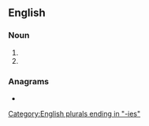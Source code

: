 ==English==

===Noun===
{{head|en|noun form}}

# {{plural of|trolley|lang=en}}
# {{plural of|trolly|lang=en}}

===Anagrams===
* {{anagrams|en|a=eillorst|Torellis|tresillo|trilloes}}

[[Category:English plurals ending in "-ies"]]